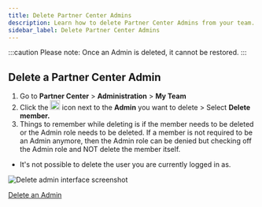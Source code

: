 ```yaml
---
title: Delete Partner Center Admins
description: Learn how to delete Partner Center Admins from your team.
sidebar_label: Delete Partner Center Admins
---
```


:::caution
Please note: Once an Admin is deleted, it cannot be restored.
:::

## Delete a Partner Center Admin

1. Go to **Partner Center** > **Administration** > **My Team**
2. Click the <img src="/img/administration/my-team/delete-icon.png" alt="Delete icon" width="20" /> icon next to the **Admin** you want to delete > Select **Delete member.**
3. Things to remember while deleting is if the member needs to be deleted or the Admin role needs to be deleted. If a member is not required to be an Admin anymore, then the Admin role can be denied but checking off the Admin role and NOT delete the member itself.

- It's not possible to delete the user you are currently logged in as.

![Delete admin interface screenshot](/img/administration/my-team/delete-admin-screenshot.png)

<div style={{textAlign: 'center', paddingBottom: '15px'}}>
  <a
    href="https://partners.vendasta.com/my-team"
    target="_blank"
    rel="noopener"
    style={{
      fontSize: '16px',
      fontWeight: 'bold',
      color: '#ffffff',
      backgroundColor: '#33ace2',
      textDecoration: 'none',
      borderRadius: '5px',
      padding: '10px 30px 9px 30px',
      border: '1px solid #33ACE2',
      display: 'inline-block',
      textAlign: 'center'
    }}
  >
    Delete an Admin
  </a>
</div>